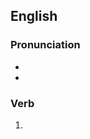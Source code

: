 ==English==

===Pronunciation===
* {{IPA|en|/daʊd/}}
* {{rhymes|en|aʊd|s=1}}

===Verb===
{{head|en|verb form}}

# {{en-past of|dow}}
